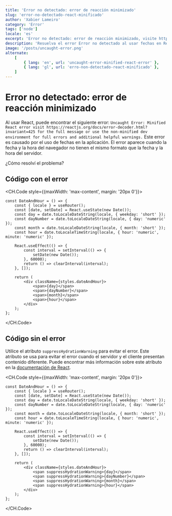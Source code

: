 ```yaml
---
title: 'Error no detectado: error de reacción minimizado'
slug: 'error-no-detectado-react-minificado'
author: 'Xabier Lameiro'
category: 'Error'
tags: ['node']
locale: 'es'
excerpt: 'Error no detectado: error de reacción minimizado, visite https://reactjs.org/docs/error-decoder.html?invariant=425 para ver el mensaje completo o use el entorno de desarrollo no minimizado para errores completos y advertencias útiles adicionales.'
description: 'Resuelva el error Error no detectado al usar fechas en React. El error aparece cuando la fecha y hora del navegador no están en el mismo formato que la fecha y hora del servidor.'
image: '/posts/uncaught-error.png'
alternate:
    [
        { lang: 'en', url: 'uncaught-error-minified-react-error' },
        { lang: 'gl', url: 'erro-non-detectado-react-minificado' },
    ]
---
```


# Error no detectado: error de reacción minimizado

<Date date="01-05-2023" />

<GoogleAdsense slot="6618374506" horizontal />

Al usar React, puede encontrar el siguiente error: `Uncaught Error: Minified React error visit https://reactjs.org/docs/error-decoder.html?invariant=425 for the full message or use the non-minified dev environment for full errors and additional helpful warnings.`
Este error es causado por el uso de fechas en la aplicación. El error aparece cuando la fecha y la hora del navegador no tienen el mismo formato que la fecha y la hora del servidor.

¿Cómo resolví el problema?

## Código con el error

<CH.Code style={{maxWidth: 'max-content', margin: '20px 0'}}>

```tsx DateAndHour.tsx mark=18,19,20,21
const DateAndHour = () => {
    const { locale } = useRouter();
    const [date, setDate] = React.useState(new Date());
    const day = date.toLocaleDateString(locale, { weekday: 'short' });
    const dayNumber = date.toLocaleDateString(locale, { day: 'numeric' });
    const month = date.toLocaleDateString(locale, { month: 'short' });
    const hour = date.toLocaleTimeString(locale, { hour: 'numeric', minute: 'numeric' });

    React.useEffect(() => {
        const interval = setInterval(() => {
            setDate(new Date());
        }, 60000);
        return () => clearInterval(interval);
    }, []);

    return (
        <div className={styles.dateAndHour}>
            <span>{day}</span>
            <span>{dayNumber}</span>
            <span>{month}</span>
            <span>{hour}</span>
        </div>
    );
};
```

</CH.Code>

## Código sin el error

Utilice el atributo `suppressHydrationWarning` para evitar el error. Este atributo se usa para evitar el error cuando el servidor y el cliente presentan contenido diferente.
Puede encontrar más información sobre este atributo en la [documentación de React](https://reactjs.org/docs/dom-elements.html#suppresshydrationwarning 'Documentación de React').

<CH.Code style={{maxWidth: 'max-content', margin: '20px 0'}}>

```tsx DateAndHour.tsx mark=18,19,20,21
const DateAndHour = () => {
    const { locale } = useRouter();
    const [date, setDate] = React.useState(new Date());
    const day = date.toLocaleDateString(locale, { weekday: 'short' });
    const dayNumber = date.toLocaleDateString(locale, { day: 'numeric' });
    const month = date.toLocaleDateString(locale, { month: 'short' });
    const hour = date.toLocaleTimeString(locale, { hour: 'numeric', minute: 'numeric' });

    React.useEffect(() => {
        const interval = setInterval(() => {
            setDate(new Date());
        }, 60000);
        return () => clearInterval(interval);
    }, []);

    return (
        <div className={styles.dateAndHour}>
            <span suppressHydrationWarning>{day}</span>
            <span suppressHydrationWarning>{dayNumber}</span>
            <span suppressHydrationWarning>{month}</span>
            <span suppressHydrationWarning>{hour}</span>
        </div>
    );
};
```

</CH.Code>
